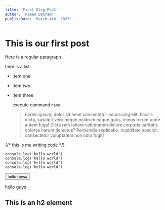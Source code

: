 ```yaml
---
title: 'First Blog Post'
author: 'Hamed Bahram'
publishDate: 'March 4th, 2023'
---
```






# This is our first post

Here is a regular paragraph

here is a list:

- Item one
- Item two
- Item three

	execute command `nano`

	> Lorem ipsum, dolor sit amet consectetur adipisicing elit. Facilis dicta, suscipit vero neque nostrum eaque quos, minus rerum unde autem fuga! Dicta rem labore voluptatem dolore corporis veritatis dolores harum delectus? Reiciendis explicabo, cupiditate suscipit consectetur voluptatem non odio fugit!

{/* <Callout>this is me writing code</Callout> */}
```js{1,3}
console.log('hello world')
console.log('hello world')
console.log('hello world')
console.log('hello world')

```
<button className="px-6 h-10 py-6 rounded-md bg-blue-900 text-white">hello newa</button>

<div className='h-24 rounded-xl w-full bg-purple-300 font-bold text-md my-5 flex'>
      <div className="h-full w-2  bg-purple-700 mr-3"></div>
      hello guys
      </div>

## This is an h2 element